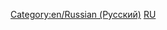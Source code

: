 {{en/Bilingual box| Ru
| Данная страница содержит перечень всех '''статей на русском языке''' в OpenTTD Вики. Статьи с шаблоном {{en/s|Other_languages}} и с параметром'' '''<code><nowiki>language_page = ru</nowiki></code>''' '' автоматически добавляются сюда.
| ''This page provides an index for a wide range of '''articles in Russian''' in OpenTTD Wiki.<br/>Articles with {{en/s|Other_languages}} template with'' '''<code><nowiki>language_page = ru</nowiki></code>''' ''parameter automatically link here.''}}


[[Category:en/Russian (Русский)]][[Category:en/Articles in other languages|RU]]